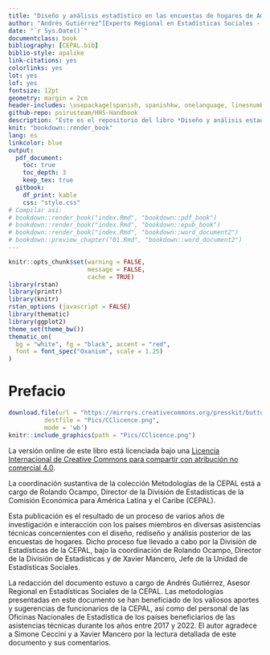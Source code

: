 ```yaml
--- 
title: "Diseño y análisis estadístico en las encuestas de hogares de América Latina"
author: "Andrés Gutiérrez^[Experto Regional en Estadísticas Sociales - Comisión Económica para América Latina y el Caribe (CEPAL) -  andres.gutierrez@cepal.org]"
date: "`r Sys.Date()`"
documentclass: book
bibliography: [CEPAL.bib]
biblio-style: apalike
link-citations: yes
colorlinks: yes
lot: yes
lof: yes
fontsize: 12pt
geometry: margin = 2cm
header-includes: \usepackage[spanish, spanishkw, onelanguage, linesnumbered, amsmath]{}
github-repo: psirusteam/HHS-Handbook
description: "Este es el repositorio del libro *Diseño y análisis estadístico en las encuestas de hogares de América Latina*."
knit: "bookdown::render_book"
lang: es
linkcolor: blue
output:
  pdf_document:
    toc: true
    toc_depth: 3
    keep_tex: true
  gitbook:
    df_print: kable
    css: "style.css"
# Compilar así:
# bookdown::render_book("index.Rmd", "bookdown::pdf_book")
# bookdown::render_book("index.Rmd", "bookdown::epub_book")
# bookdown::render_book("index.Rmd", "bookdown::word_document2")
# bookdown::preview_chapter("01.Rmd", "bookdown::word_document2")
---
```


```r
knitr::opts_chunk$set(warning = FALSE, 
                      message = FALSE,
                      cache = TRUE)
library(rstan)
library(printr)
library(knitr)
rstan_options (javascript = FALSE)
library(thematic)
library(ggplot2) 
theme_set(theme_bw())
thematic_on(
  bg = "white", fg = "black", accent = "red",
  font = font_spec("Oxanium", scale = 1.25)
)
```

# Prefacio {-}


```r
download.file(url = "https://mirrors.creativecommons.org/presskit/buttons/88x31/png/by-nc-sa.png",
          destfile = "Pics/CClicence.png",
          mode = 'wb')
knitr::include_graphics(path = "Pics/CClicence.png")
```

La versión online de este libro está licenciada bajo una [Licencia Internacional de Creative Commons para compartir con atribución no comercial 4.0](http://creativecommons.org/licenses/by-nc-sa/4.0/). 

La coordinación sustantiva de la colección Metodologías de la CEPAL está a cargo de Rolando Ocampo, Director de la División de Estadísticas de la Comisión Económica para América Latina y el Caribe (CEPAL). 

Esta publicación es el resultado de un proceso de varios años de investigación e interacción con los países miembros en diversas asistencias técnicas concernientes con el diseño, rediseño y análisis posterior de las encuestas de hogares. Dicho proceso fue llevado a cabo por la División de Estadísticas de la CEPAL, bajo la coordinación de Rolando Ocampo, Director de la División de Estadísticas y de Xavier Mancero, Jefe de la Unidad de Estadísticas Sociales. 

La redacción del documento estuvo a cargo de Andrés Gutiérrez, Asesor Regional en Estadísticas Sociales de la CEPAL. Las metodologías presentadas en este documento se han beneficiado de los valiosos aportes y sugerencias de funcionarios de la CEPAL, así como del personal de las Oficinas Nacionales de Estadística de los países beneficiarios de las asistencias técnicas durante los años entre 2017 y 2022. El autor agradece a Simone Ceccini y a Xavier Mancero por la lectura detallada de este documento y sus comentarios.
